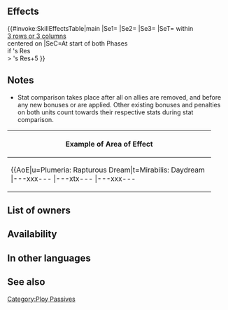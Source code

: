 {{Passive
|name=Def/Res Ploy
|type=C
|exclusive=0
|canUseWeapon={{WeaponList|All}}
|canUseMove={{MoveList|All}}
|properties=random_owner
|1name=Def/Res Ploy 3
|alt1name=Def Res Ploy 3
|1tagid=SID_守備魔防の謀策3
|1effect=At start of player phase or enemy phase, if any foes within 3 rows or 3 columns centered on unit have Res < unit's Res+5, inflicts Def/Res-7,【Ploy】, and【Exposure】 on those foes through their next actions.<br><br>【Ploy】<br>Neutralizes【Bonus Doubler】,【Treachery】, and【Grand Strategy】effects active on unit during combat through unit's next action.<br><br>【Exposure】<br>Foe's attacks deal +10 damage.<br><br>【Bonus Doubler】<br>Grants bonus to Atk/Spd/Def/Res during combat = current bonus on each of unit's stats for 1 turn. Calculates each stat bonus independently.<br><br>【Treachery】<br>Unit deals additional damage = total bonuses on unit for 1 turn.<br><br>【Grand Strategy】<br>Grants bonus to Atk/Spd/Def/Res during combat = current penalty on each of unit's stats × 2 for 1 turn. (Example: if unit has -7 penalty to Atk, grants Atk+14, for a net bonus of Atk+7.) Calculates each stat bonus independently.<br><br>Unit's negative effects that last "through unit's next action" will remain in effect until this status (Grand Strategy) is neutralized.
|1cost=300
|1required=Def Ploy 3;Res Ploy 3
}}
==Effects==
{{#invoke:SkillEffectsTable|main
|Se1={{Eft|Penalties|Def/Res|7}}
|Se2={{SEt|Ploy}}
|Se3={{SEt|Exposure}}
|SeT={{Tgt|Foes}} within<br>[[3 rows or 3 columns]]<br>centered on {{Tgt|Unit}}
|SeC=At start of both Phases<br>if {{Tgt|Unit}}'s Res<br>> {{Tgt|Foe}}'s Res+5
}}

==Notes==
{{Penalties}}
{{Ploy}}
{{Exposure}}
* Stat comparison takes place after all {{SEt|bonuses}} on allies are removed, and before any new bonuses or {{SEt|penalties}} are applied. Other existing bonuses and penalties on both units count towards their respective stats during stat comparison.
{|class="wikitable default mw-collapsible" 
!Example of Area of Effect
|-
|align="middle" style="max-width:450px;margin:auto"|{{AoE|u=Plumeria: Rapturous Dream|t=Mirabilis: Daydream
|---xxx---
|---xtx---
|---xxx---
|xxxxxxxxx
|xxxxuxxxx
|xxxxxxxxx
|---xxx---
|---xxx---
|---xxx---
}}
|}

==List of owners==
{{Skill Hero List}}
{{NoInheritHeroes}}

==Availability==
{{PassiveFocusList}}
{{PassiveDistributionList}}
{{PassiveCombatManualList}}
==In other languages==
{{OtherLanguages
|english=Def/Res Ploy
|japanese=守備魔防の謀策
|german=Ver./Res.-Trick
|spanishEU=Ardid Def/Res
|spanishLA=Ardid Def./Res.
|french=Ruse Déf/Rés
|italian=Complotto D/R
|chineseTW=防守魔防謀策
|portuguese=Manobra D/R
}}
==See also==
{{See also skills|cond=(Description LIKE '%at%start of%inflicts%rows%columns%' OR Description LIKE '%【Ploy】%' OR Description LIKE '%【Exposure】%') AND Exclusive='1'}}
{{Passives Navbox|C}}
[[Category:Ploy Passives]]